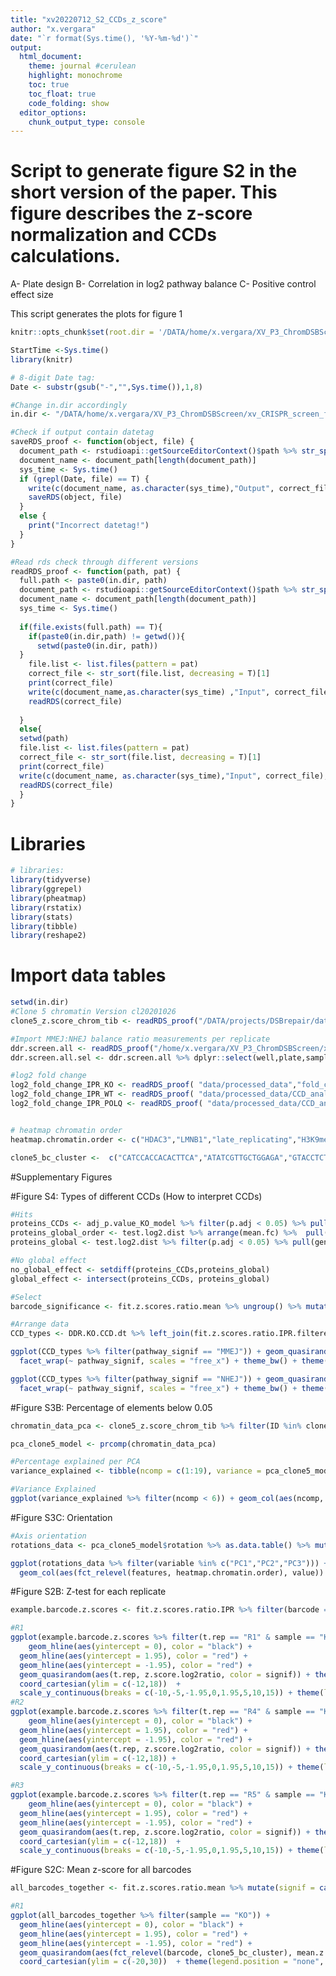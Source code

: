 ```yaml
---
title: "xv20220712_S2_CCDs_z_score"
author: "x.vergara"
date: "`r format(Sys.time(), '%Y-%m-%d')`"
output:
  html_document:
    theme: journal #cerulean
    highlight: monochrome
    toc: true
    toc_float: true
    code_folding: show
  editor_options:
    chunk_output_type: console
---
```

# Script to generate figure S2 in the short version of the paper. This figure describes the z-score normalization and CCDs calculations. 
A- Plate design
B- Correlation in log2 pathway balance
C- Positive control effect size


This script generates the plots for figure 1

```r
knitr::opts_chunk$set(root.dir = '/DATA/home/x.vergara/XV_P3_ChromDSBScreen/xv_CRISPR_screen_figures/rmarkdown/xv20210920_paper_scripts/short_version/knit_html/')

StartTime <-Sys.time()
library(knitr)

# 8-digit Date tag:
Date <- substr(gsub("-","",Sys.time()),1,8)

#Change in.dir accordingly
in.dir <- "/DATA/home/x.vergara/XV_P3_ChromDSBScreen/xv_CRISPR_screen_figures/"

#Check if output contain datetag
saveRDS_proof <- function(object, file) {
  document_path <- rstudioapi::getSourceEditorContext()$path %>% str_split(pattern = "/") %>% unlist()
  document_name <- document_path[length(document_path)]
  sys_time <- Sys.time()
  if (grepl(Date, file) == T) {
    write(c(document_name, as.character(sys_time),"Output", correct_file), file = paste0(in.dir,"log"), ncolumns = 4, sep = "\t", append = T)
    saveRDS(object, file)
  }
  else {
    print("Incorrect datetag!")
  }
}

#Read rds check through different versions
readRDS_proof <- function(path, pat) {
  full.path <- paste0(in.dir, path)
  document_path <- rstudioapi::getSourceEditorContext()$path %>% str_split(pattern = "/") %>% unlist()
  document_name <- document_path[length(document_path)]
  sys_time <- Sys.time()
  
  if(file.exists(full.path) == T){
    if(paste0(in.dir,path) != getwd()){
      setwd(paste0(in.dir, path))
  }
    file.list <- list.files(pattern = pat)
    correct_file <- str_sort(file.list, decreasing = T)[1]
    print(correct_file)
    write(c(document_name,as.character(sys_time) ,"Input", correct_file), file = paste0(in.dir,"log"), ncolumns = 4, sep = "\t", append = T)
    readRDS(correct_file)
    
  }
  else{
  setwd(path)
  file.list <- list.files(pattern = pat)
  correct_file <- str_sort(file.list, decreasing = T)[1]
  print(correct_file)
  write(c(document_name, as.character(sys_time),"Input", correct_file),file = paste0(in.dir,"log"), ncolumns = 4, sep = "\t", append = T)
  readRDS(correct_file)
  }
}
```


# Libraries
```r
# libraries:
library(tidyverse)
library(ggrepel)
library(pheatmap)
library(rstatix)
library(stats)
library(tibble)
library(reshape2)
```



# Import data tables
```r
setwd(in.dir)
#Clone 5 chromatin Version cl20201026
clone5_z.score_chrom_tib <- readRDS_proof("/DATA/projects/DSBrepair/data/R","ChIP_zscore_selection")

#Import MMEJ:NHEJ balance ratio measurements per replicate
ddr.screen.all <- readRDS_proof("/home/x.vergara/XV_P3_ChromDSBScreen/xv20201204_agm_ddr_screen/data","screen_ddr_all_computations")
ddr.screen.all.sel <- ddr.screen.all %>% dplyr::select(well,plate,sample,gene,barcode,NHEJMMEJratio,MMEJscore, b.rep = bio.rep,t.rep = FinRep, freqCut) %>% mutate(MMEJNHEJratio = 1/NHEJMMEJratio, library = "DNA_repair")

#log2 fold change
log2_fold_change_IPR_KO <- readRDS_proof( "data/processed_data","fold_change_ratio_KO")
log2_fold_change_IPR_WT <- readRDS_proof( "data/processed_data/CCD_analysis","fold_change_ratio_WT")
log2_fold_change_IPR_POLQ <- readRDS_proof( "data/processed_data/CCD_analysis","fold_change_ratio_POLQ")


# heatmap chromatin order
heatmap.chromatin.order <- c("HDAC3","LMNB1","late_replicating","H3K9me2","H3K9me3","HDAC1","EZH2","H3K27me3","CTCF","SMC3","m5C","HDAC2","POL2","POL2AS2","H3K36me3","TTseq","Dam","H3K79me2","H2AFZ","DNAse","H3K4me3","H4K5acK8ac","H3K4me1","H3K27ac","H3K4me2")

clone5_bc_cluster <-  c("CATCCACCACACTTCA","ATATCGTTGCTGGAGA","GTACCTCTCGATAGTG","TCTTTTGAGGAGCTGA","CATTTCTGATCAATAA","TGGCCAATATTTGTCT","ACTGTCGAGTTGTCCG","GAGCGCGTCACCGGGT","GCGCACCCTTTAATTG","ACCCCTAAAGGCGCTG","CGGCCTGAAGGTCAGG","AGAAAATAATATGACG","TTGAACGCGGGCTCGG","CCGGGGACGTATGCAC","GCTAACATCACGAATC","ATACTATATTTAACGG","TATGGCTGTCGGGTAG","AGGGCGTAAAATATTT","TGTCCCTTAGTACTTT")
```

#Supplementary Figures

#Figure S4: Types of different CCDs (How to interpret CCDs)
```r

#Hits
proteins_CCDs <- adj_p.value_KO_model %>% filter(p.adj < 0.05) %>% pull(gene)
proteins_global_order <- test.log2.dist %>% arrange(mean.fc) %>%  pull(gene)
proteins_global <- test.log2.dist %>% filter(p.adj < 0.05) %>% pull(gene)

#No global effect
no_global_effect <- setdiff(proteins_CCDs,proteins_global)
global_effect <- intersect(proteins_CCDs, proteins_global)

#Select
barcode_significance <- fit.z.scores.ratio.mean %>% ungroup() %>% mutate(IPR_signif = case_when(mean.z.score.IPR < -1.95 ~ "MMEJ", mean.z.score.IPR > 1.95 ~ "NHEJ", T ~ "none")) %>% dplyr::select(gene,barcode,mean.z.score.IPR, IPR_signif)

#Arrange data
CCD_types <- DDR.KO.CCD.dt %>% left_join(fit.z.scores.ratio.IPR.filtered) %>% dplyr::select(gene,barcode,mean.log2foldchange, pathway_signif) %>% left_join(barcode_significance) %>% filter(gene %in% proteins_CCDs) %>% mutate(CCD_class = case_when(gene %in% global_effect ~ "global_CCD", T ~ "restricted_CCD"))

ggplot(CCD_types %>% filter(pathway_signif == "MMEJ")) + geom_quasirandom(aes(fct_relevel(gene, proteins_global),mean.log2foldchange, color = IPR_signif)) +
  facet_wrap(~ pathway_signif, scales = "free_x") + theme_bw() + theme(axis.text.x = element_text(angle = 90, hjust = 1, vjust = 0.5))

ggplot(CCD_types %>% filter(pathway_signif == "NHEJ")) + geom_quasirandom(aes(fct_relevel(gene, proteins_global),mean.log2foldchange, color = IPR_signif)) +
  facet_wrap(~ pathway_signif, scales = "free_x") + theme_bw() + theme(axis.text.x = element_text(angle = 90, hjust = 1, vjust = 0.5))


```

#Figure S3B: Percentage of elements below 0.05
```r
chromatin_data_pca <- clone5_z.score_chrom_tib %>% filter(ID %in% clone5_bc_cluster) %>% dplyr::select(-ID,-pool,-binsize)

pca_clone5_model <- prcomp(chromatin_data_pca)

#Percentage explained per PCA
variance_explained <- tibble(ncomp = c(1:19), variance = pca_clone5_model$sdev^2 / sum(pca_clone5_model$sdev^2))

#Variance Explained
ggplot(variance_explained %>% filter(ncomp < 6)) + geom_col(aes(ncomp, variance)) + theme_bw() + ylab("Proportion of Variance") + xlab("Principal Component")

```
#Figure S3C: Orientation
```r
#Axis orientation
rotations_data <- pca_clone5_model$rotation %>% as.data.table() %>% mutate(features = rownames(pca_clone5_model$rotation)) %>% reshape2::melt(id.vars = "features")

ggplot(rotations_data %>% filter(variable %in% c("PC1","PC2","PC3"))) +
  geom_col(aes(fct_relevel(features, heatmap.chromatin.order), value)) + facet_wrap(~ variable, ncol = 1) + theme_bw() + theme(axis.text.x = element_text(angle = 90, vjust = 0.5, hjust = 1)) + ylab("Rotation")


```


#Figure S2B: Z-test for each replicate
```r
example.barcode.z.scores <- fit.z.scores.ratio.IPR %>% filter(barcode == "CATTTCTGATCAATAA") %>% mutate(signif = case_when(z.score.log2ratio > 1.95 ~ "NHEJ", z.score.log2ratio < -1.95 ~ "MMEJ", T ~ "none"))

#R1
ggplot(example.barcode.z.scores %>% filter(t.rep == "R1" & sample == "KO")) +
    geom_hline(aes(yintercept = 0), color = "black") +
  geom_hline(aes(yintercept = 1.95), color = "red") +
  geom_hline(aes(yintercept = -1.95), color = "red") +
  geom_quasirandom(aes(t.rep, z.score.log2ratio, color = signif)) + theme_bw() + scale_color_manual(values = c("#8c510a","#01665e","black")) +
  coord_cartesian(ylim = c(-12,18))  +
  scale_y_continuous(breaks = c(-10,-5,-1.95,0,1.95,5,10,15)) + theme(legend.position = "none")
#R2
ggplot(example.barcode.z.scores %>% filter(t.rep == "R4" & sample == "KO")) +
    geom_hline(aes(yintercept = 0), color = "black") +
  geom_hline(aes(yintercept = 1.95), color = "red") +
  geom_hline(aes(yintercept = -1.95), color = "red") +
  geom_quasirandom(aes(t.rep, z.score.log2ratio, color = signif)) + theme_bw() + scale_color_manual(values = c("#8c510a","#01665e","black")) +
  coord_cartesian(ylim = c(-12,18)) +
  scale_y_continuous(breaks = c(-10,-5,-1.95,0,1.95,5,10,15)) + theme(legend.position = "none")

#R3
ggplot(example.barcode.z.scores %>% filter(t.rep == "R5" & sample == "KO")) +
    geom_hline(aes(yintercept = 0), color = "black") +
  geom_hline(aes(yintercept = 1.95), color = "red") +
  geom_hline(aes(yintercept = -1.95), color = "red") +
  geom_quasirandom(aes(t.rep, z.score.log2ratio, color = signif)) + theme_bw() + scale_color_manual(values = c("#8c510a","#01665e","black")) +
  coord_cartesian(ylim = c(-12,18))  +
  scale_y_continuous(breaks = c(-10,-5,-1.95,0,1.95,5,10,15)) + theme(legend.position = "none")

```

#Figure S2C: Mean z-score for all barcodes
```r
all_barcodes_together <- fit.z.scores.ratio.mean %>% mutate(signif = case_when(mean.z.score.IPR > 1.95 ~ "NHEJ", mean.z.score.IPR < -1.95 ~ "MMEJ", T ~ "none"))

#R1
ggplot(all_barcodes_together %>% filter(sample == "KO")) +
  geom_hline(aes(yintercept = 0), color = "black") +
  geom_hline(aes(yintercept = 1.95), color = "red") +
  geom_hline(aes(yintercept = -1.95), color = "red") +
  geom_quasirandom(aes(fct_relevel(barcode, clone5_bc_cluster), mean.z.score.IPR, color = signif)) + theme_bw() + scale_color_manual(values = c("#8c510a","#01665e","black")) +
  coord_cartesian(ylim = c(-20,30))  + theme(legend.position = "none", axis.text.x = element_text(angle = 90)) 


```
